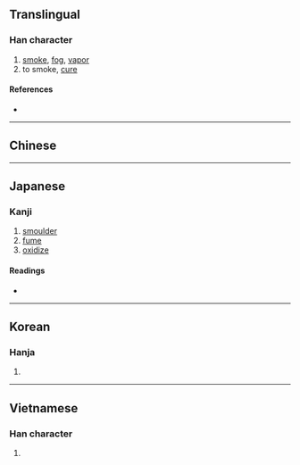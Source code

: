 {{also|熏}}
{{character info/new}}
==Translingual==

===Han character===
{{Han char|rn=86|rad=火|as=14|sn=18|four=92831|canj=FHGF|ids=⿰火熏}}

# [[smoke]], [[fog]], [[vapor]]
# to smoke, [[cure]]

====References====
* {{Han ref|kx=0685.290|dkj=19513|dj=1098.160|hdz=32243.060|uh=71FB|ud=29179|bh=C274|bd=49780}}

----

==Chinese==
{{zh-see|熏|v}}

----

==Japanese==

===Kanji===
{{ja-kanji|grade=|rs=火14}}

# [[smoulder]]
# [[fume]]
# [[oxidize]]

====Readings====
* {{ja-readings|on=[[くん]] (kun)|kun=[[いぶす]] (ibusu), [[くすぶる]] (kusuburu), [[ふすべる]] (fusuberu) [rare, ancient]}}

----

==Korean==

===Hanja===
{{ko-hanja|hangeul=훈|eumhun=|rv=hun|mr=hun|y=hwun}}

# {{defn|lang=ko|sort=火14}}

----

==Vietnamese==

===Han character===
{{vi-hantu|[[hun]], [[huân]]|rs=火14}}

# {{defn|lang=vi|sort=火14}}